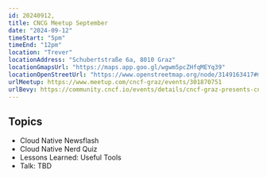 ```yaml
---
id: 20240912,
title: CNCG Meetup September
date: "2024-09-12"
timeStart: "5pm"
timeEnd: "12pm"
location: "Trever"
locationAddress: "Schubertstraße 6a, 8010 Graz"
locationGmapsUrl: "https://maps.app.goo.gl/wgwm5pcZHfqMEYq39"
locationOpenStreetUrl: "https://www.openstreetmap.org/node/3149163417#map=19/47.076487/15.451517"
urlMeetup: https://www.meetup.com/cncf-graz/events/301870751
urlBevy: https://community.cncf.io/events/details/cncf-graz-presents-cncg-graz-meetup-september-2024-trever/
---
```


## Topics

- Cloud Native Newsflash
- Cloud Native Nerd Quiz
- Lessons Learned: Useful Tools
- Talk: TBD
